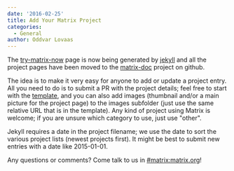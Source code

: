 ```yaml
---
date: '2016-02-25'
title: Add Your Matrix Project
categories:
  - General
author: Oddvar Lovaas
---
```


The <a href="http://matrix.org/docs/projects/try-matrix-now.html">try-matrix-now</a> page is now being generated by <a href="https://jekyllrb.com/">jekyll</a> and all the project pages have been moved to the <a href="https://github.com/matrix-org/matrix-doc/tree/master/supporting-docs/projects">matrix-doc</a> project on github. 

The idea is to make it very easy for anyone to add or update a project entry. All you need to do is to submit a PR with the project details; feel free to start with the <a href="https://github.com/matrix-org/matrix-doc/blob/master/supporting-docs/projects/template.md">template</a>, and you can also add images (thumbnail and/or a main picture for the project page) to the images subfolder (just use the same relative URL that is in the template). Any kind of project using Matrix is welcome; if you are unsure which category to use, just use "other".

Jekyll requires a date in the project filename; we use the date to sort the various project lists (newest projects first). It might be best to submit new entries with a date like 2015-01-01.

Any questions or comments? Come talk to us in <a href="https://vector.im/beta/#/room/#matrix:matrix.org">#matrix:matrix.org</a>!